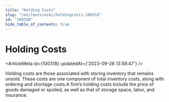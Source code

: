 ```yaml
---
title: "Holding Costs"
slug: "/en/learn/wiki/holdingcosts-100318"
id: "100318"
hide_table_of_contents: true
---
```



# Holding Costs

<ArticleMeta id={100318} updatedAt={'2023-09-26 13:58:47'} />
<div className='border-solid border-b border-t-0 my-4 border-[var(--ifm-color-gray-300)]' />

Holding costs are those associated with storing inventory that remains unsold. These costs are one component of total inventory costs, along with ordering and shortage costs.A firm’s holding costs include the price of goods damaged or spoiled, as well as that of storage space, labor, and insurance.

